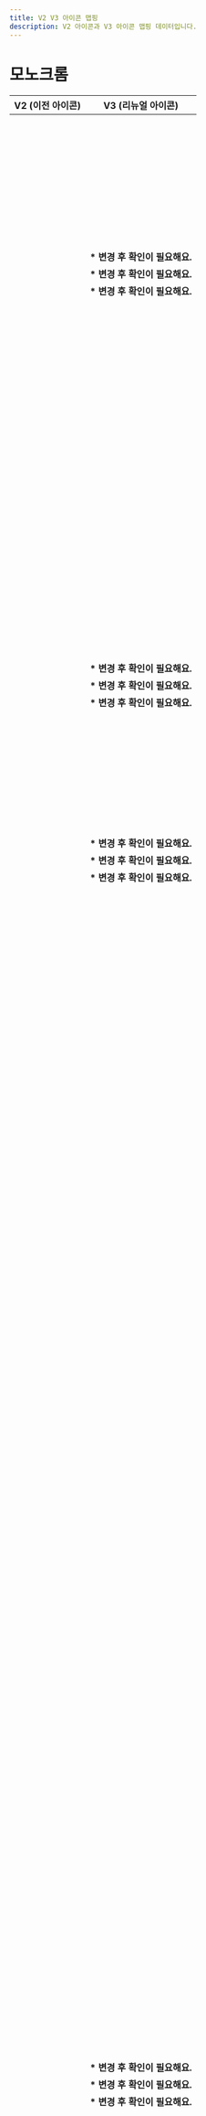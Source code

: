 ```yaml
---
title: V2 V3 아이콘 맵핑
description: V2 아이콘과 V3 아이콘 맵핑 데이터입니다.
---
```



# 모노크롬

| V2 (이전 아이콘)                                | V3 (리뉴얼 아이콘)                                                                                                   |
| ----------------------------------------------- | -------------------------------------------------------------------------------------------------------------------- |
| <V2 name="IconAddThin" />                       | <V3 type="monochrome" name="IconPlusLine" />                                                                         |
| <V2 name="IconAddRegular" />                    | <V3 type="monochrome" name="IconPlusLine" />                                                                         |
| <V2 name="IconAddFill" />                       | <V3 type="monochrome" name="IconPlusFill" />                                                                         |
| <V2 name="IconAddCircleThin" />                 | <V3 type="monochrome" name="IconPlusCircleLine" />                                                                   |
| <V2 name="IconAddCircleRegular" />              | <V3 type="monochrome" name="IconPlusCircleLine" />                                                                   |
| <V2 name="IconAddCircleFill" />                 | <V3 type="monochrome" name="IconPlusCircleFill" />                                                                   |
| <V2 name="IconAebThin" />                       | <V3 type="monochrome" name="IconCarFrontUpsideWave2ReversedUpLine" />                                                |
| <V2 name="IconAebRegular" />                    | <V3 type="monochrome" name="IconCarFrontUpsideWave2ReversedUpLine" />                                                |
| <V2 name="IconAebFill" />                       | <V3 type="monochrome" name="IconCarFrontUpsideWave2ReversedUpFill" />                                                |
| <V2 name="IconAiThin" />                        | <V3 type="monochrome" name="IconSparkle2Line" />                                                                     |
| <V2 name="IconAiRegular" />                     | <V3 type="monochrome" name="IconSparkle2Line" />                                                                     |
| <V2 name="IconAiFill" />                        | <V3 type="monochrome" name="IconSparkle2Fill" />                                                                     |
| <V2 name="IconAndroidShareThin" />              | <V3 type="monochrome" name="IconAndroidshareLine" />                                                                 |
| <V2 name="IconAndroidShareRegular" />           | <V3 type="monochrome" name="IconAndroidshareLine" />                                                                 |
| <V2 name="IconAndroidShareFill" />              | <V3 type="monochrome" name="IconAndroidshareFill" />                                                                 |
| <V2 name="IconArrowThin" />                     | <V3 type="monochrome" name="IconArrowUpRightLine" />                                                                 |
| <V2 name="IconArrowRegular" />                  | <V3 type="monochrome" name="IconArrowUpRightLine" />                                                                 |
| <V2 name="IconArrowFill" />                     | <V3 type="monochrome" name="IconArrowUpRightFill" />                                                                 |
| <V2 name="IconArrowDownwardThin" />             | <V3 type="monochrome" name="IconArrowDownLine" />                                                                    |
| <V2 name="IconArrowDownwardRegular" />          | <V3 type="monochrome" name="IconArrowDownLine" />                                                                    |
| <V2 name="IconArrowDownwardFill" />             | <V3 type="monochrome" name="IconArrowDownFill" />                                                                    |
| <V2 name="IconArrowDropDownThin" />             | <V3 type="monochrome" name="IconTriangleDownSmallLine" />                                                            |
| <V2 name="IconArrowDropDownRegular" />          | <V3 type="monochrome" name="IconTriangleDownSmallLine" />                                                            |
| <V2 name="IconArrowDropDownFill" />             | <V3 type="monochrome" name="IconTriangleDownSmallFill" />                                                            |
| <V2 name="IconArrowDropUpThin" />               | <V3 type="monochrome" name="IconTriangleUpSmallLine" />                                                              |
| <V2 name="IconArrowDropUpRegular" />            | <V3 type="monochrome" name="IconTriangleUpSmallLine" />                                                              |
| <V2 name="IconArrowDropUpFill" />               | <V3 type="monochrome" name="IconTriangleUpSmallFill" />                                                              |
| <V2 name="IconArrowUpwardThin" />               | <V3 type="monochrome" name="IconArrowUpLine" />                                                                      |
| <V2 name="IconArrowUpwardRegular" />            | <V3 type="monochrome" name="IconArrowUpLine" />                                                                      |
| <V2 name="IconArrowUpwardFill" />               | <V3 type="monochrome" name="IconArrowUpFill" />                                                                      |
| <V2 name="IconArticleThin" />                   | <V3 type="monochrome" name="IconArticleLine" />                                                                      |
| <V2 name="IconArticleRegular" />                | <V3 type="monochrome" name="IconArticleLine" />                                                                      |
| <V2 name="IconArticleFill" />                   | <V3 type="monochrome" name="IconArticleFill" />                                                                      |
| <V2 name="IconBackwardThin" />                  | <V3 type="monochrome" name="IconArrowLeftLine" />                                                                    |
| <V2 name="IconBackwardRegular" />               | <V3 type="monochrome" name="IconArrowLeftLine" />                                                                    |
| <V2 name="IconBackwardFill" />                  | <V3 type="monochrome" name="IconArrowLeftFill" />                                                                    |
| <V2 name="IconBillThin" />                      | <V3 type="monochrome" name="IconReceiptLine" />                                                                      |
| <V2 name="IconBillRegular" />                   | <V3 type="monochrome" name="IconReceiptLine" />                                                                      |
| <V2 name="IconBillFill" />                      | <V3 type="monochrome" name="IconReceiptFill" />                                                                      |
| <V2 name="IconBoldThin" />                      | <V3 type="monochrome" name="IconTUppercaseSerifLine" /> **\* 변경 후 확인이 필요해요.**                              |
| <V2 name="IconBoldRegular" />                   | <V3 type="monochrome" name="IconTUppercaseSerifLine" /> **\* 변경 후 확인이 필요해요.**                              |
| <V2 name="IconBoldFill" />                      | <V3 type="monochrome" name="IconTUppercaseSerifFill" /> **\* 변경 후 확인이 필요해요.**                              |
| <V2 name="IconBookmarkThin" />                  | <V3 type="monochrome" name="IconBookmarkLine" />                                                                     |
| <V2 name="IconBookmarkRegular" />               | <V3 type="monochrome" name="IconBookmarkLine" />                                                                     |
| <V2 name="IconBookmarkFill" />                  | <V3 type="monochrome" name="IconBookmarkFill" />                                                                     |
| <V2 name="IconBookmarkListThin" />              | <V3 type="monochrome" name="IconHorizline3VerticalStarLine" />                                                       |
| <V2 name="IconBookmarkListRegular" />           | <V3 type="monochrome" name="IconHorizline3VerticalStarLine" />                                                       |
| <V2 name="IconBookmarkListFill" />              | <V3 type="monochrome" name="IconHorizline3VerticalStarFill" />                                                       |
| <V2 name="IconCalendarThin" />                  | <V3 type="monochrome" name="IconCalendarLine" />                                                                     |
| <V2 name="IconCalendarRegular" />               | <V3 type="monochrome" name="IconCalendarLine" />                                                                     |
| <V2 name="IconCalendarFill" />                  | <V3 type="monochrome" name="IconCalendarFill" />                                                                     |
| <V2 name="IconCallThin" />                      | <V3 type="monochrome" name="IconPhoneLine" />                                                                        |
| <V2 name="IconCallRegular" />                   | <V3 type="monochrome" name="IconPhoneLine" />                                                                        |
| <V2 name="IconCallFill" />                      | <V3 type="monochrome" name="IconPhoneFill" />                                                                        |
| <V2 name="IconCallDeclinedThin" />              | <V3 type="monochrome" name="IconPhoneXmarkLine" />                                                                   |
| <V2 name="IconCallDeclinedRegular" />           | <V3 type="monochrome" name="IconPhoneXmarkLine" />                                                                   |
| <V2 name="IconCallDeclinedFill" />              | <V3 type="monochrome" name="IconPhoneXmarkFill" />                                                                   |
| <V2 name="IconCameraThin" />                    | <V3 type="monochrome" name="IconCameraLine" />                                                                       |
| <V2 name="IconCameraRegular" />                 | <V3 type="monochrome" name="IconCameraLine" />                                                                       |
| <V2 name="IconCameraFill" />                    | <V3 type="monochrome" name="IconCameraFill" />                                                                       |
| <V2 name="IconCarThin" />                       | <V3 type="monochrome" name="IconCarFrontsideLine" />                                                                 |
| <V2 name="IconCarRegular" />                    | <V3 type="monochrome" name="IconCarFrontsideLine" />                                                                 |
| <V2 name="IconCarFill" />                       | <V3 type="monochrome" name="IconCarFrontsideFill" />                                                                 |
| <V2 name="IconCarAroundViewThin" />             | <V3 type="monochrome" name="IconArrowClockwiseOvalLine" />                                                           |
| <V2 name="IconCarAroundViewRegular" />          | <V3 type="monochrome" name="IconArrowClockwiseOvalLine" />                                                           |
| <V2 name="IconCarAroundViewFill" />             | <V3 type="monochrome" name="IconArrowClockwiseOvalFill" />                                                           |
| <V2 name="IconCarBlindSpotThin" />              | <V3 type="monochrome" name="IconCarRearUpsideWave2ReversedDownLeftLine" />                                           |
| <V2 name="IconCarBlindSpotRegular" />           | <V3 type="monochrome" name="IconCarRearUpsideWave2ReversedDownLeftLine" />                                           |
| <V2 name="IconCarBlindSpotFill" />              | <V3 type="monochrome" name="IconCarRearUpsideWave2ReversedDownLeftFill" />                                           |
| <V2 name="IconCarCruiseControlThin" />          | <V3 type="monochrome" name="IconSpeedometerLine" />                                                                  |
| <V2 name="IconCarCruiseControlRegular" />       | <V3 type="monochrome" name="IconSpeedometerLine" />                                                                  |
| <V2 name="IconCarCruiseControlFill" />          | <V3 type="monochrome" name="IconSpeedometerFill" />                                                                  |
| <V2 name="IconCarEpbThin" />                    | <V3 type="monochrome" name="IconEpbLine" />                                                                          |
| <V2 name="IconCarEpbRegular" />                 | <V3 type="monochrome" name="IconEpbLine" />                                                                          |
| <V2 name="IconCarEpbFill" />                    | <V3 type="monochrome" name="IconEpbFill" />                                                                          |
| <V2 name="IconCarHeatedSeatThin" />             | <V3 type="monochrome" name="IconSeatLeftHeatwave2Line" />                                                            |
| <V2 name="IconCarHeatedSeatRegular" />          | <V3 type="monochrome" name="IconSeatLeftHeatwave2Line" />                                                            |
| <V2 name="IconCarHeatedSeatFill" />             | <V3 type="monochrome" name="IconSeatLeftHeatwave2Fill" />                                                            |
| <V2 name="IconCarHeatedSteeringWheelThin" />    | <V3 type="monochrome" name="IconSteeringwheelHeatwave2Line" />                                                       |
| <V2 name="IconCarHeatedSteeringWheelRegular" /> | <V3 type="monochrome" name="IconSteeringwheelHeatwave2Line" />                                                       |
| <V2 name="IconCarHeatedSteeringWheelFill" />    | <V3 type="monochrome" name="IconSteeringwheelHeatwave2Fill" />                                                       |
| <V2 name="IconCarLdwsThin" />                   | <V3 type="monochrome" name="IconRoadlaneLine" />                                                                     |
| <V2 name="IconCarLdwsRegular" />                | <V3 type="monochrome" name="IconRoadlaneLine" />                                                                     |
| <V2 name="IconCarLdwsFill" />                   | <V3 type="monochrome" name="IconRoadlaneFill" />                                                                     |
| <V2 name="IconCarLeatherSeatThin" />            | <V3 type="monochrome" name="IconSeatLeftLine" />                                                                     |
| <V2 name="IconCarLeatherSeatRegular" />         | <V3 type="monochrome" name="IconSeatLeftLine" />                                                                     |
| <V2 name="IconCarLeatherSeatFill" />            | <V3 type="monochrome" name="IconSeatLeftFill" />                                                                     |
| <V2 name="IconCarNavigationThin" />             | <V3 type="monochrome" name="IconCompassLine" />                                                                      |
| <V2 name="IconCarNavigationRegular" />          | <V3 type="monochrome" name="IconCompassLine" />                                                                      |
| <V2 name="IconCarNavigationFill" />             | <V3 type="monochrome" name="IconCompassFill" />                                                                      |
| <V2 name="IconCarPowerTrunkThin" />             | <V3 type="monochrome" name="IconCarRearTrunkOpenLeftsideLine" />                                                     |
| <V2 name="IconCarPowerTrunkRegular" />          | <V3 type="monochrome" name="IconCarRearTrunkOpenLeftsideLine" />                                                     |
| <V2 name="IconCarPowerTrunkFill" />             | <V3 type="monochrome" name="IconCarRearTrunkOpenLeftsideFill" />                                                     |
| <V2 name="IconCarRearCameraThin" />             | <V3 type="monochrome" name="IconCarRearUpsideSectorDownLine" />                                                      |
| <V2 name="IconCarRearCameraRegular" />          | <V3 type="monochrome" name="IconCarRearUpsideSectorDownLine" />                                                      |
| <V2 name="IconCarRearCameraFill" />             | <V3 type="monochrome" name="IconCarRearUpsideSectorDownFill" />                                                      |
| <V2 name="IconCarRearSensorThin" />             | <V3 type="monochrome" name="IconCarRearUpsideWave2ReversedDownLine" />                                               |
| <V2 name="IconCarRearSensorRegular" />          | <V3 type="monochrome" name="IconCarRearUpsideWave2ReversedDownLine" />                                               |
| <V2 name="IconCarRearSensorFill" />             | <V3 type="monochrome" name="IconCarRearUpsideWave2ReversedDownFill" />                                               |
| <V2 name="IconCarSmartKeyThin" />               | <V3 type="monochrome" name="IconSmartkeyLine" />                                                                     |
| <V2 name="IconCarSmartKeyRegular" />            | <V3 type="monochrome" name="IconSmartkeyLine" />                                                                     |
| <V2 name="IconCarSmartKeyFill" />               | <V3 type="monochrome" name="IconSmartkeyFill" />                                                                     |
| <V2 name="IconCarVentilationSeatThin" />        | <V3 type="monochrome" name="IconSeatLeftFanLine" />                                                                  |
| <V2 name="IconCarVentilationSeatRegular" />     | <V3 type="monochrome" name="IconSeatLeftFanLine" />                                                                  |
| <V2 name="IconCarVentilationSeatFill" />        | <V3 type="monochrome" name="IconSeatLeftFanFill" />                                                                  |
| <V2 name="IconCartThin" />                      | <V3 type="monochrome" name="IconCartLine" />                                                                         |
| <V2 name="IconCartRegular" />                   | <V3 type="monochrome" name="IconCartLine" />                                                                         |
| <V2 name="IconCartFill" />                      | <V3 type="monochrome" name="IconCartFill" />                                                                         |
| <V2 name="IconCertificationThin" />             | <V3 type="monochrome" name="IconCrosshairLine" />                                                                    |
| <V2 name="IconCertificationRegular" />          | <V3 type="monochrome" name="IconCrosshairLine" />                                                                    |
| <V2 name="IconCertificationFill" />             | <V3 type="monochrome" name="IconCrosshairFill" />                                                                    |
| <V2 name="IconChallengeThin" />                 | <V3 type="monochrome" name="IconFlagHillLine" />                                                                     |
| <V2 name="IconChallengeRegular" />              | <V3 type="monochrome" name="IconFlagHillLine" />                                                                     |
| <V2 name="IconChallengeFill" />                 | <V3 type="monochrome" name="IconFlagHillFill" />                                                                     |
| <V2 name="IconChartThin" />                     | <V3 type="monochrome" name="IconBarchartSquareLine" />                                                               |
| <V2 name="IconChartRegular" />                  | <V3 type="monochrome" name="IconBarchartSquareLine" />                                                               |
| <V2 name="IconChartFill" />                     | <V3 type="monochrome" name="IconBarchartSquareFill" />                                                               |
| <V2 name="IconChatBubbleCheckThin" />           | <V3 type="monochrome" name="IconCheckmarkChatbubbleLeftLine" />                                                      |
| <V2 name="IconChatBubbleCheckRegular" />        | <V3 type="monochrome" name="IconCheckmarkChatbubbleLeftLine" />                                                      |
| <V2 name="IconChatBubbleCheckFill" />           | <V3 type="monochrome" name="IconCheckmarkChatbubbleLeftFill" />                                                      |
| <V2 name="IconChattingThin" />                  | <V3 type="monochrome" name="IconDot3HorizontalChatbubbleLeftLine" />                                                 |
| <V2 name="IconChattingRegular" />               | <V3 type="monochrome" name="IconDot3HorizontalChatbubbleLeftLine" />                                                 |
| <V2 name="IconChattingFill" />                  | <V3 type="monochrome" name="IconDot3HorizontalChatbubbleLeftFill" />                                                 |
| <V2 name="IconChattingSendThin" />              | <V3 type="monochrome" name="IconPaperplaneLine" />                                                                   |
| <V2 name="IconChattingSendRegular" />           | <V3 type="monochrome" name="IconPaperplaneLine" />                                                                   |
| <V2 name="IconChattingSendFill" />              | <V3 type="monochrome" name="IconPaperplaneFill" />                                                                   |
| <V2 name="IconCheckThin" />                     | <V3 type="monochrome" name="IconCheckmarkLine" />                                                                    |
| <V2 name="IconCheckRegular" />                  | <V3 type="monochrome" name="IconCheckmarkLine" />                                                                    |
| <V2 name="IconCheckFill" />                     | <V3 type="monochrome" name="IconCheckmarkFill" />                                                                    |
| <V2 name="IconCheckFlowerThin" />               | <V3 type="monochrome" name="IconCheckmarkFlowerLine" />                                                              |
| <V2 name="IconCheckFlowerRegular" />            | <V3 type="monochrome" name="IconCheckmarkFlowerLine" />                                                              |
| <V2 name="IconCheckFlowerFill" />               | <V3 type="monochrome" name="IconCheckmarkFlowerFill" />                                                              |
| <V2 name="IconChevronLeftThin" />               | <V3 type="monochrome" name="IconChevronLeftLine" />                                                                  |
| <V2 name="IconChevronLeftRegular" />            | <V3 type="monochrome" name="IconChevronLeftLine" />                                                                  |
| <V2 name="IconChevronLeftFill" />               | <V3 type="monochrome" name="IconChevronLeftFill" />                                                                  |
| <V2 name="IconChevronRightThin" />              | <V3 type="monochrome" name="IconChevronRightLine" />                                                                 |
| <V2 name="IconChevronRightRegular" />           | <V3 type="monochrome" name="IconChevronRightLine" />                                                                 |
| <V2 name="IconChevronRightFill" />              | <V3 type="monochrome" name="IconChevronRightFill" />                                                                 |
| <V2 name="IconClickThin" />                     | <V3 type="monochrome" name="IconHandPointUpLine" />                                                                  |
| <V2 name="IconClickRegular" />                  | <V3 type="monochrome" name="IconHandPointUpLine" />                                                                  |
| <V2 name="IconClickFill" />                     | <V3 type="monochrome" name="IconHandPointUpFill" />                                                                  |
| <V2 name="IconClockThin" />                     | <V3 type="monochrome" name="IconClockLine" />                                                                        |
| <V2 name="IconClockRegular" />                  | <V3 type="monochrome" name="IconClockLine" />                                                                        |
| <V2 name="IconClockFill" />                     | <V3 type="monochrome" name="IconClockFill" />                                                                        |
| <V2 name="IconCloseThin" />                     | <V3 type="monochrome" name="IconXmarkLine" />                                                                        |
| <V2 name="IconCloseRegular" />                  | <V3 type="monochrome" name="IconXmarkLine" />                                                                        |
| <V2 name="IconCloseFill" />                     | <V3 type="monochrome" name="IconXmarkFill" />                                                                        |
| <V2 name="IconCobuyingThin" />                  | <V3 type="monochrome" name="IconShoppingbag2StackedLine" /> **\* 변경 후 확인이 필요해요.**                          |
| <V2 name="IconCobuyingRegular" />               | <V3 type="monochrome" name="IconShoppingbag2StackedLine" /> **\* 변경 후 확인이 필요해요.**                          |
| <V2 name="IconCobuyingFill" />                  | <V3 type="monochrome" name="IconShoppingbag2StackedFill" /> **\* 변경 후 확인이 필요해요.**                          |
| <V2 name="IconCommunityThin" />                 | <V3 type="monochrome" name="IconPostLine" />                                                                         |
| <V2 name="IconCommunityRegular" />              | <V3 type="monochrome" name="IconPostLine" />                                                                         |
| <V2 name="IconCommunityFill" />                 | <V3 type="monochrome" name="IconPostFill" />                                                                         |
| <V2 name="IconCondoThin" />                     | <V3 type="monochrome" name="IconBuilding2Line" />                                                                    |
| <V2 name="IconCondoRegular" />                  | <V3 type="monochrome" name="IconBuilding2Line" />                                                                    |
| <V2 name="IconCondoFill" />                     | <V3 type="monochrome" name="IconBuilding2Fill" />                                                                    |
| <V2 name="IconConfirmationThin" />              | <V3 type="monochrome" name="IconCheckmarkShieldLine" />                                                              |
| <V2 name="IconConfirmationRegular" />           | <V3 type="monochrome" name="IconCheckmarkShieldLine" />                                                              |
| <V2 name="IconConfirmationFill" />              | <V3 type="monochrome" name="IconCheckmarkShieldFill" />                                                              |
| <V2 name="IconConfirmationPayThin" />           | <V3 type="monochrome" name="IconWonShieldLine" />                                                                    |
| <V2 name="IconConfirmationPayRegular" />        | <V3 type="monochrome" name="IconWonShieldLine" />                                                                    |
| <V2 name="IconConfirmationPayFill" />           | <V3 type="monochrome" name="IconWonShieldFill" />                                                                    |
| <V2 name="IconConfirmationProfileThin" />       | <V3 type="monochrome" name="IconPersonShieldLine" />                                                                 |
| <V2 name="IconConfirmationProfileRegular" />    | <V3 type="monochrome" name="IconPersonShieldLine" />                                                                 |
| <V2 name="IconConfirmationProfileFill" />       | <V3 type="monochrome" name="IconPersonShieldFill" />                                                                 |
| <V2 name="IconContentsThin" />                  | <V3 type="monochrome" name="IconGridHeartLine" />                                                                    |
| <V2 name="IconContentsRegular" />               | <V3 type="monochrome" name="IconGridHeartLine" />                                                                    |
| <V2 name="IconContentsFill" />                  | <V3 type="monochrome" name="IconGridHeartFill" />                                                                    |
| <V2 name="IconConvertThin" />                   | <V3 type="monochrome" name="IconArrowRightArrowLeftLine" />                                                          |
| <V2 name="IconConvertRegular" />                | <V3 type="monochrome" name="IconArrowRightArrowLeftLine" />                                                          |
| <V2 name="IconConvertFill" />                   | <V3 type="monochrome" name="IconArrowRightArrowLeftFill" />                                                          |
| <V2 name="IconCopyThin" />                      | <V3 type="monochrome" name="IconSquare2StackedLine" />                                                               |
| <V2 name="IconCopyRegular" />                   | <V3 type="monochrome" name="IconSquare2StackedLine" />                                                               |
| <V2 name="IconCopyFill" />                      | <V3 type="monochrome" name="IconSquare2StackedFill" />                                                               |
| <V2 name="IconCouponThin" />                    | <V3 type="monochrome" name="IconCouponLine" />                                                                       |
| <V2 name="IconCouponRegular" />                 | <V3 type="monochrome" name="IconCouponLine" />                                                                       |
| <V2 name="IconCouponFill" />                    | <V3 type="monochrome" name="IconCouponFill" />                                                                       |
| <V2 name="IconCouponDownloadDoneThin" />        | <V3 type="monochrome" name="IconCheckmarkHorizlineLine" />                                                           |
| <V2 name="IconCouponDownloadDoneRegular" />     | <V3 type="monochrome" name="IconCheckmarkHorizlineLine" />                                                           |
| <V2 name="IconCouponDownloadDoneFill" />        | <V3 type="monochrome" name="IconCheckmarkHorizlineFill" />                                                           |
| <V2 name="IconCouponUsedThin" />                | <V3 type="monochrome" name="IconCheckmarkCouponLine" />                                                              |
| <V2 name="IconCouponUsedRegular" />             | <V3 type="monochrome" name="IconCheckmarkCouponLine" />                                                              |
| <V2 name="IconCouponUsedFill" />                | <V3 type="monochrome" name="IconCheckmarkCouponFill" />                                                              |
| <V2 name="IconDeleteKeyboardThin" />            | <V3 type="monochrome" name="IconBackspacekeyLine" />                                                                 |
| <V2 name="IconDeleteKeyboardRegular" />         | <V3 type="monochrome" name="IconBackspacekeyLine" />                                                                 |
| <V2 name="IconDeleteKeyboardFill" />            | <V3 type="monochrome" name="IconBackspacekeyFill" />                                                                 |
| <V2 name="IconDeliveryThin" />                  | <V3 type="monochrome" name="IconTruckLine" /> **\* 변경 후 확인이 필요해요.**                                        |
| <V2 name="IconDeliveryRegular" />               | <V3 type="monochrome" name="IconTruckLine" /> **\* 변경 후 확인이 필요해요.**                                        |
| <V2 name="IconDeliveryFill" />                  | <V3 type="monochrome" name="IconTruckFill" /> **\* 변경 후 확인이 필요해요.**                                        |
| <V2 name="IconDirectionThin" />                 | <V3 type="monochrome" name="IconArrowRightAngledLine" />                                                             |
| <V2 name="IconDirectionRegular" />              | <V3 type="monochrome" name="IconArrowRightAngledLine" />                                                             |
| <V2 name="IconDirectionFill" />                 | <V3 type="monochrome" name="IconArrowRightAngledFill" />                                                             |
| <V2 name="IconDownloadThin" />                  | <V3 type="monochrome" name="IconArrowDownHorizlineLine" />                                                           |
| <V2 name="IconDownloadRegular" />               | <V3 type="monochrome" name="IconArrowDownHorizlineLine" />                                                           |
| <V2 name="IconDownloadFill" />                  | <V3 type="monochrome" name="IconArrowDownHorizlineFill" />                                                           |
| <V2 name="IconEditThin" />                      | <V3 type="monochrome" name="IconEraserHorizlineLine" />                                                              |
| <V2 name="IconEditRegular" />                   | <V3 type="monochrome" name="IconEraserHorizlineLine" />                                                              |
| <V2 name="IconEditFill" />                      | <V3 type="monochrome" name="IconEraserHorizlineFill" />                                                              |
| <V2 name="IconEmoticonThin" />                  | <V3 type="monochrome" name="IconFaceSmileCircleLine" />                                                              |
| <V2 name="IconEmoticonRegular" />               | <V3 type="monochrome" name="IconFaceSmileCircleLine" />                                                              |
| <V2 name="IconEmoticonFill" />                  | <V3 type="monochrome" name="IconFaceSmileCircleFill" />                                                              |
| <V2 name="IconEmoticonBadThin" />               | <V3 type="monochrome" name="IconFaceSadCircleLine" />                                                                |
| <V2 name="IconEmoticonBadRegular" />            | <V3 type="monochrome" name="IconFaceSadCircleLine" />                                                                |
| <V2 name="IconEmoticonBadFill" />               | <V3 type="monochrome" name="IconFaceSadCircleFill" />                                                                |
| <V2 name="IconExpandThin" />                    | <V3 type="monochrome" name="IconArrowUpRightArrowDownLeftLine" />                                                    |
| <V2 name="IconExpandRegular" />                 | <V3 type="monochrome" name="IconArrowUpRightArrowDownLeftLine" />                                                    |
| <V2 name="IconExpandFill" />                    | <V3 type="monochrome" name="IconArrowUpRightArrowDownLeftFill" />                                                    |
| <V2 name="IconExpandLessThin" />                | <V3 type="monochrome" name="IconChevronUpLine" />                                                                    |
| <V2 name="IconExpandLessRegular" />             | <V3 type="monochrome" name="IconChevronUpLine" />                                                                    |
| <V2 name="IconExpandLessFill" />                | <V3 type="monochrome" name="IconChevronUpFill" />                                                                    |
| <V2 name="IconExpandMoreThin" />                | <V3 type="monochrome" name="IconChevronDownLine" />                                                                  |
| <V2 name="IconExpandMoreRegular" />             | <V3 type="monochrome" name="IconChevronDownLine" />                                                                  |
| <V2 name="IconExpandMoreFill" />                | <V3 type="monochrome" name="IconChevronDownFill" />                                                                  |
| <V2 name="IconFileThin" />                      | <V3 type="monochrome" name="IconPaperclipLine" />                                                                    |
| <V2 name="IconFileRegular" />                   | <V3 type="monochrome" name="IconPaperclipLine" />                                                                    |
| <V2 name="IconFileFill" />                      | <V3 type="monochrome" name="IconPaperclipFill" />                                                                    |
| <V2 name="IconFilter02Thin" />                  | <V3 type="monochrome" name="IconSlider2HorizontalLine" />                                                            |
| <V2 name="IconFilter02Regular" />               | <V3 type="monochrome" name="IconSlider2HorizontalLine" />                                                            |
| <V2 name="IconFilter02Fill" />                  | <V3 type="monochrome" name="IconSlider2HorizontalFill" />                                                            |
| <V2 name="IconForwardThin" />                   | <V3 type="monochrome" name="IconArrowRightLine" />                                                                   |
| <V2 name="IconForwardRegular" />                | <V3 type="monochrome" name="IconArrowRightLine" />                                                                   |
| <V2 name="IconForwardFill" />                   | <V3 type="monochrome" name="IconArrowRightFill" />                                                                   |
| <V2 name="IconGenderThin" />                    | <V3 type="monochrome" name="IconMalesymbolFemalesymbolLine" />                                                       |
| <V2 name="IconGenderRegular" />                 | <V3 type="monochrome" name="IconMalesymbolFemalesymbolLine" />                                                       |
| <V2 name="IconGenderFill" />                    | <V3 type="monochrome" name="IconMalesymbolFemalesymbolFill" />                                                       |
| <V2 name="IconGlobalThin" />                    | <V3 type="monochrome" name="IconGlobeLine" />                                                                        |
| <V2 name="IconGlobalRegular" />                 | <V3 type="monochrome" name="IconGlobeLine" />                                                                        |
| <V2 name="IconGlobalFill" />                    | <V3 type="monochrome" name="IconGlobeFill" />                                                                        |
| <V2 name="IconGpsThin" />                       | <V3 type="monochrome" name="IconCrosshairLine" />                                                                    |
| <V2 name="IconGpsRegular" />                    | <V3 type="monochrome" name="IconCrosshairLine" />                                                                    |
| <V2 name="IconGpsFill" />                       | <V3 type="monochrome" name="IconCrosshairFill" />                                                                    |
| <V2 name="IconGpsEnableThin" />                 | <V3 type="monochrome" name="IconCrosshairQuestionmarkLine" />                                                        |
| <V2 name="IconGpsEnableRegular" />              | <V3 type="monochrome" name="IconCrosshairQuestionmarkLine" />                                                        |
| <V2 name="IconGpsEnableFill" />                 | <V3 type="monochrome" name="IconCrosshairQuestionmarkFill" />                                                        |
| <V2 name="IconGpsEnable2Thin" />                | <V3 type="monochrome" name="IconCrosshairQuestionmarkLine" />                                                        |
| <V2 name="IconGpsEnable2Regular" />             | <V3 type="monochrome" name="IconCrosshairQuestionmarkLine" />                                                        |
| <V2 name="IconGpsEnable2Fill" />                | <V3 type="monochrome" name="IconCrosshairQuestionmarkFill" />                                                        |
| <V2 name="IconGroupchatKingThin" />             | <V3 type="monochrome" name="IconCrownLine" />                                                                        |
| <V2 name="IconGroupchatKingRegular" />          | <V3 type="monochrome" name="IconCrownLine" />                                                                        |
| <V2 name="IconGroupchatKingFill" />             | <V3 type="monochrome" name="IconCrownFill" />                                                                        |
| <V2 name="IconHandleThin" />                    | <V3 type="monochrome" name="IconHorizline3VerticalTightLine" />                                                      |
| <V2 name="IconHandleRegular" />                 | <V3 type="monochrome" name="IconHorizline3VerticalTightLine" />                                                      |
| <V2 name="IconHandleFill" />                    | <V3 type="monochrome" name="IconHorizline3VerticalTightFill" />                                                      |
| <V2 name="IconHashtagThin" />                   | <V3 type="monochrome" name="IconHashLine" />                                                                         |
| <V2 name="IconHashtagRegular" />                | <V3 type="monochrome" name="IconHashLine" />                                                                         |
| <V2 name="IconHashtagFill" />                   | <V3 type="monochrome" name="IconHashFill" />                                                                         |
| <V2 name="IconHeadphoneThin" />                 | <V3 type="monochrome" name="IconHeadsetLine" />                                                                      |
| <V2 name="IconHeadphoneRegular" />              | <V3 type="monochrome" name="IconHeadsetLine" />                                                                      |
| <V2 name="IconHeadphoneFill" />                 | <V3 type="monochrome" name="IconHeadsetFill" />                                                                      |
| <V2 name="IconHeartThin" />                     | <V3 type="monochrome" name="IconHeartLine" />                                                                        |
| <V2 name="IconHeartRegular" />                  | <V3 type="monochrome" name="IconHeartLine" />                                                                        |
| <V2 name="IconHeartFill" />                     | <V3 type="monochrome" name="IconHeartFill" />                                                                        |
| <V2 name="IconHelpThin" />                      | <V3 type="monochrome" name="IconQuestionmarkCircleLine" />                                                           |
| <V2 name="IconHelpRegular" />                   | <V3 type="monochrome" name="IconQuestionmarkCircleLine" />                                                           |
| <V2 name="IconHelpFill" />                      | <V3 type="monochrome" name="IconQuestionmarkCircleFill" />                                                           |
| <V2 name="IconHelpcenterThin" />                | <V3 type="monochrome" name="IconHeadsetLine" />                                                                      |
| <V2 name="IconHelpcenterRegular" />             | <V3 type="monochrome" name="IconHeadsetLine" />                                                                      |
| <V2 name="IconHelpcenterFill" />                | <V3 type="monochrome" name="IconHeadsetFill" />                                                                      |
| <V2 name="IconHelperThin" />                    | <V3 type="monochrome" name="IconHeadsetLine" />                                                                      |
| <V2 name="IconHelperRegular" />                 | <V3 type="monochrome" name="IconHeadsetLine" />                                                                      |
| <V2 name="IconHelperFill" />                    | <V3 type="monochrome" name="IconHeadsetFill" />                                                                      |
| <V2 name="IconHomeThin" />                      | <V3 type="monochrome" name="IconHouseLine" />                                                                        |
| <V2 name="IconHomeRegular" />                   | <V3 type="monochrome" name="IconHouseLine" />                                                                        |
| <V2 name="IconHomeFill" />                      | <V3 type="monochrome" name="IconHouseFill" />                                                                        |
| <V2 name="IconHouseThin" />                     | <V3 type="monochrome" name="IconWindow4HouseLine" />                                                                 |
| <V2 name="IconHouseRegular" />                  | <V3 type="monochrome" name="IconWindow4HouseLine" />                                                                 |
| <V2 name="IconHouseFill" />                     | <V3 type="monochrome" name="IconWindow4HouseFill" />                                                                 |
| <V2 name="IconHousekeepingBookThin" />          | <V3 type="monochrome" name="IconBookLine" />                                                                         |
| <V2 name="IconHousekeepingBookRegular" />       | <V3 type="monochrome" name="IconBookLine" />                                                                         |
| <V2 name="IconHousekeepingBookFill" />          | <V3 type="monochrome" name="IconBookFill" />                                                                         |
| <V2 name="IconImportThin" />                    | <V3 type="monochrome" name="IconDocumentArrowLeftLine" />                                                            |
| <V2 name="IconImportRegular" />                 | <V3 type="monochrome" name="IconDocumentArrowLeftLine" />                                                            |
| <V2 name="IconImportFill" />                    | <V3 type="monochrome" name="IconDocumentArrowLeftFill" />                                                            |
| <V2 name="IconInfoThin" />                      | <V3 type="monochrome" name="IconILowercaseSerifCircleLine" />                                                        |
| <V2 name="IconInfoRegular" />                   | <V3 type="monochrome" name="IconILowercaseSerifCircleLine" />                                                        |
| <V2 name="IconInfoFill" />                      | <V3 type="monochrome" name="IconILowercaseSerifCircleFill" />                                                        |
| <V2 name="IconInterestThin" />                  | <V3 type="monochrome" name="IconHorizline3VerticalStarLine" />                                                       |
| <V2 name="IconInterestRegular" />               | <V3 type="monochrome" name="IconHorizline3VerticalStarLine" />                                                       |
| <V2 name="IconInterestFill" />                  | <V3 type="monochrome" name="IconHorizline3VerticalStarFill" />                                                       |
| <V2 name="IconInterestListThin" />              | <V3 type="monochrome" name="IconStarLine" />                                                                         |
| <V2 name="IconInterestListRegular" />           | <V3 type="monochrome" name="IconStarLine" />                                                                         |
| <V2 name="IconInterestListFill" />              | <V3 type="monochrome" name="IconStarFill" />                                                                         |
| <V2 name="IconInviteThin" />                    | <V3 type="monochrome" name="IconEnvelopeLine" />                                                                     |
| <V2 name="IconInviteRegular" />                 | <V3 type="monochrome" name="IconEnvelopeLine" />                                                                     |
| <V2 name="IconInviteFill" />                    | <V3 type="monochrome" name="IconEnvelopeFill" />                                                                     |
| <V2 name="IconInviteFriendThin" />              | <V3 type="monochrome" name="IconPersonPlusLine" />                                                                   |
| <V2 name="IconInviteFriendRegular" />           | <V3 type="monochrome" name="IconPersonPlusLine" />                                                                   |
| <V2 name="IconInviteFriendFill" />              | <V3 type="monochrome" name="IconPersonPlusFill" />                                                                   |
| <V2 name="IconIosShareThin" />                  | <V3 type="monochrome" name="IconArrowUpBracketDownLine" />                                                           |
| <V2 name="IconIosShareRegular" />               | <V3 type="monochrome" name="IconArrowUpBracketDownLine" />                                                           |
| <V2 name="IconIosShareFill" />                  | <V3 type="monochrome" name="IconArrowUpBracketDownFill" />                                                           |
| <V2 name="IconJobsThin" />                      | <V3 type="monochrome" name="IconPersonMagnifyingglassLine" />                                                        |
| <V2 name="IconJobsRegular" />                   | <V3 type="monochrome" name="IconPersonMagnifyingglassLine" />                                                        |
| <V2 name="IconJobsFill" />                      | <V3 type="monochrome" name="IconPersonMagnifyingglassFill" />                                                        |
| <V2 name="IconKeyboardHidingThin" />            | <V3 type="monochrome" name="IconKeyboardChevronDownLine" />                                                          |
| <V2 name="IconKeyboardHidingRegular" />         | <V3 type="monochrome" name="IconKeyboardChevronDownLine" />                                                          |
| <V2 name="IconKeyboardHidingFill" />            | <V3 type="monochrome" name="IconKeyboardChevronDownFill" />                                                          |
| <V2 name="IconKeywordThin" />                   | <V3 type="monochrome" name="IconTagLine" />                                                                          |
| <V2 name="IconKeywordRegular" />                | <V3 type="monochrome" name="IconTagLine" />                                                                          |
| <V2 name="IconKeywordFill" />                   | <V3 type="monochrome" name="IconTagFill" />                                                                          |
| <V2 name="IconLaptopThin" />                    | <V3 type="monochrome" name="IconLaptopLine" />                                                                       |
| <V2 name="IconLaptopRegular" />                 | <V3 type="monochrome" name="IconLaptopLine" />                                                                       |
| <V2 name="IconLaptopFill" />                    | <V3 type="monochrome" name="IconLaptopFill" />                                                                       |
| <V2 name="IconLeafThin" />                      | <V3 type="monochrome" name="IconLeafLine" />                                                                         |
| <V2 name="IconLeafRegular" />                   | <V3 type="monochrome" name="IconLeafLine" />                                                                         |
| <V2 name="IconLeafFill" />                      | <V3 type="monochrome" name="IconLeafFill" />                                                                         |
| <V2 name="IconListThin" />                      | <V3 type="monochrome" name="IconDothorizline3VerticalLine" />                                                        |
| <V2 name="IconListRegular" />                   | <V3 type="monochrome" name="IconDothorizline3VerticalLine" />                                                        |
| <V2 name="IconListFill" />                      | <V3 type="monochrome" name="IconDothorizline3VerticalFill" />                                                        |
| <V2 name="IconListCardThin" />                  | <V3 type="monochrome" name="IconHorizrectangleHorizline2VerticalLine" />                                             |
| <V2 name="IconListCardRegular" />               | <V3 type="monochrome" name="IconHorizrectangleHorizline2VerticalLine" />                                             |
| <V2 name="IconListCardFill" />                  | <V3 type="monochrome" name="IconHorizrectangleHorizline2VerticalFill" />                                             |
| <V2 name="IconListCheckThin" />                 | <V3 type="monochrome" name="IconDocumentCheckmarkLine" />                                                            |
| <V2 name="IconListCheckRegular" />              | <V3 type="monochrome" name="IconDocumentCheckmarkLine" />                                                            |
| <V2 name="IconListCheckFill" />                 | <V3 type="monochrome" name="IconDocumentCheckmarkFill" />                                                            |
| <V2 name="IconListSelectThin" />                | <V3 type="monochrome" name="IconHorizline3VerticalCheckmarkLine" />                                                  |
| <V2 name="IconListSelectRegular" />             | <V3 type="monochrome" name="IconHorizline3VerticalCheckmarkLine" />                                                  |
| <V2 name="IconListSelectFill" />                | <V3 type="monochrome" name="IconHorizline3VerticalCheckmarkFill" />                                                  |
| <V2 name="IconListThumbnailThin" />             | <V3 type="monochrome" name="IconSquareline2VerticalLine" />                                                          |
| <V2 name="IconListThumbnailRegular" />          | <V3 type="monochrome" name="IconSquareline2VerticalLine" />                                                          |
| <V2 name="IconListThumbnailFill" />             | <V3 type="monochrome" name="IconSquareline2VerticalFill" />                                                          |
| <V2 name="IconLocationThin" />                  | <V3 type="monochrome" name="IconLocationpinLine" />                                                                  |
| <V2 name="IconLocationRegular" />               | <V3 type="monochrome" name="IconLocationpinLine" />                                                                  |
| <V2 name="IconLocationFill" />                  | <V3 type="monochrome" name="IconLocationpinFill" />                                                                  |
| <V2 name="IconLockThin" />                      | <V3 type="monochrome" name="IconLockLine" />                                                                         |
| <V2 name="IconLockRegular" />                   | <V3 type="monochrome" name="IconLockLine" />                                                                         |
| <V2 name="IconLockFill" />                      | <V3 type="monochrome" name="IconLockFill" />                                                                         |
| <V2 name="IconLoudspeakerThin" />               | <V3 type="monochrome" name="IconMegaphoneLine" />                                                                    |
| <V2 name="IconLoudspeakerRegular" />            | <V3 type="monochrome" name="IconMegaphoneLine" />                                                                    |
| <V2 name="IconLoudspeakerFill" />               | <V3 type="monochrome" name="IconMegaphoneFill" />                                                                    |
| <V2 name="IconMapThin" />                       | <V3 type="monochrome" name="IconMapLocationpinLine" />                                                               |
| <V2 name="IconMapRegular" />                    | <V3 type="monochrome" name="IconMapLocationpinLine" />                                                               |
| <V2 name="IconMapFill" />                       | <V3 type="monochrome" name="IconMapLocationpinFill" />                                                               |
| <V2 name="IconMarketThin" />                    | <V3 type="monochrome" name="IconStoreLine" />                                                                        |
| <V2 name="IconMarketRegular" />                 | <V3 type="monochrome" name="IconStoreLine" />                                                                        |
| <V2 name="IconMarketFill" />                    | <V3 type="monochrome" name="IconStoreFill" />                                                                        |
| <V2 name="IconMarketCheckThin" />               | <V3 type="monochrome" name="IconStoreCheckmarkLine" />                                                               |
| <V2 name="IconMarketCheckRegular" />            | <V3 type="monochrome" name="IconStoreCheckmarkLine" />                                                               |
| <V2 name="IconMarketCheckFill" />               | <V3 type="monochrome" name="IconStoreCheckmarkFill" />                                                               |
| <V2 name="IconMarketWriteThin" />               | <V3 type="monochrome" name="IconStorePenLine" />                                                                     |
| <V2 name="IconMarketWriteRegular" />            | <V3 type="monochrome" name="IconStorePenLine" />                                                                     |
| <V2 name="IconMarketWriteFill" />               | <V3 type="monochrome" name="IconStorePenFill" />                                                                     |
| <V2 name="IconMentionThin" />                   | <V3 type="monochrome" name="IconAtLine" />                                                                           |
| <V2 name="IconMentionRegular" />                | <V3 type="monochrome" name="IconAtLine" />                                                                           |
| <V2 name="IconMentionFill" />                   | <V3 type="monochrome" name="IconAtFill" />                                                                           |
| <V2 name="IconMenuThin" />                      | <V3 type="monochrome" name="IconHorizline3VerticalLine" />                                                           |
| <V2 name="IconMenuRegular" />                   | <V3 type="monochrome" name="IconHorizline3VerticalLine" />                                                           |
| <V2 name="IconMenuFill" />                      | <V3 type="monochrome" name="IconHorizline3VerticalFill" />                                                           |
| <V2 name="IconMicThin" />                       | <V3 type="monochrome" name="IconMicrophoneLine" />                                                                   |
| <V2 name="IconMicRegular" />                    | <V3 type="monochrome" name="IconMicrophoneLine" />                                                                   |
| <V2 name="IconMicFill" />                       | <V3 type="monochrome" name="IconMicrophoneFill" />                                                                   |
| <V2 name="IconMicOffThin" />                    | <V3 type="monochrome" name="IconMicrophoneSlashLine" />                                                              |
| <V2 name="IconMicOffRegular" />                 | <V3 type="monochrome" name="IconMicrophoneSlashLine" />                                                              |
| <V2 name="IconMicOffFill" />                    | <V3 type="monochrome" name="IconMicrophoneSlashFill" />                                                              |
| <V2 name="IconMissionThin" />                   | <V3 type="monochrome" name="IconBookOpenLine" />                                                                     |
| <V2 name="IconMissionRegular" />                | <V3 type="monochrome" name="IconBookOpenLine" />                                                                     |
| <V2 name="IconMissionFill" />                   | <V3 type="monochrome" name="IconBookOpenFill" />                                                                     |
| <V2 name="IconMobileThin" />                    | <V3 type="monochrome" name="IconMobileLine" />                                                                       |
| <V2 name="IconMobileRegular" />                 | <V3 type="monochrome" name="IconMobileLine" />                                                                       |
| <V2 name="IconMobileFill" />                    | <V3 type="monochrome" name="IconMobileFill" />                                                                       |
| <V2 name="IconMoneySendThin" />                 | <V3 type="monochrome" name="IconWonCircleArrowRightLine" />                                                          |
| <V2 name="IconMoneySendRegular" />              | <V3 type="monochrome" name="IconWonCircleArrowRightLine" />                                                          |
| <V2 name="IconMoneySendFill" />                 | <V3 type="monochrome" name="IconWonCircleArrowRightFill" />                                                          |
| <V2 name="IconMoneySendYenThin" />              | <V3 type="monochrome" name="IconYenCircleArrowRightLine" />                                                          |
| <V2 name="IconMoneySendYenRegular" />           | <V3 type="monochrome" name="IconYenCircleArrowRightLine" />                                                          |
| <V2 name="IconMoneySendYenFill" />              | <V3 type="monochrome" name="IconYenCircleArrowRightFill" />                                                          |
| <V2 name="IconMoneyWonThin" />                  | <V3 type="monochrome" name="IconWonCircleLine" />                                                                    |
| <V2 name="IconMoneyWonRegular" />               | <V3 type="monochrome" name="IconWonCircleLine" />                                                                    |
| <V2 name="IconMoneyWonFill" />                  | <V3 type="monochrome" name="IconWonCircleFill" />                                                                    |
| <V2 name="IconMoneyYenThin" />                  | <V3 type="monochrome" name="IconYenCircleLine" />                                                                    |
| <V2 name="IconMoneyYenRegular" />               | <V3 type="monochrome" name="IconYenCircleLine" />                                                                    |
| <V2 name="IconMoneyYenFill" />                  | <V3 type="monochrome" name="IconYenCircleFill" />                                                                    |
| <V2 name="IconMoonThin" />                      | <V3 type="monochrome" name="IconMoonLine" />                                                                         |
| <V2 name="IconMoonRegular" />                   | <V3 type="monochrome" name="IconMoonLine" />                                                                         |
| <V2 name="IconMoonFill" />                      | <V3 type="monochrome" name="IconMoonFill" />                                                                         |
| <V2 name="IconMoreHorizThin" />                 | <V3 type="monochrome" name="IconDot3HorizontalLine" />                                                               |
| <V2 name="IconMoreHorizRegular" />              | <V3 type="monochrome" name="IconDot3HorizontalLine" />                                                               |
| <V2 name="IconMoreHorizFill" />                 | <V3 type="monochrome" name="IconDot3HorizontalFill" />                                                               |
| <V2 name="IconMoreVertThin" />                  | <V3 type="monochrome" name="IconDot3VerticalLine" />                                                                 |
| <V2 name="IconMoreVertRegular" />               | <V3 type="monochrome" name="IconDot3VerticalLine" />                                                                 |
| <V2 name="IconMoreVertFill" />                  | <V3 type="monochrome" name="IconDot3VerticalFill" />                                                                 |
| <V2 name="IconMyThin" />                        | <V3 type="monochrome" name="IconPersonLine" />                                                                       |
| <V2 name="IconMyRegular" />                     | <V3 type="monochrome" name="IconPersonLine" />                                                                       |
| <V2 name="IconMyFill" />                        | <V3 type="monochrome" name="IconPersonFill" />                                                                       |
| <V2 name="IconMyProfileThin" />                 | <V3 type="monochrome" name="IconPersonCircleLine" />                                                                 |
| <V2 name="IconMyProfileRegular" />              | <V3 type="monochrome" name="IconPersonCircleLine" />                                                                 |
| <V2 name="IconMyProfileFill" />                 | <V3 type="monochrome" name="IconPersonCircleFill" />                                                                 |
| <V2 name="IconNearMeThin" />                    | <V3 type="monochrome" name="IconLocationpinLine" />                                                                  |
| <V2 name="IconNearMeRegular" />                 | <V3 type="monochrome" name="IconLocationpinLine" />                                                                  |
| <V2 name="IconNearMeFill" />                    | <V3 type="monochrome" name="IconLocationpinFill" />                                                                  |
| <V2 name="IconNewtopicThin" />                  | <V3 type="monochrome" name="IconNUppercaseCircleLine" />                                                             |
| <V2 name="IconNewtopicRegular" />               | <V3 type="monochrome" name="IconNUppercaseCircleLine" />                                                             |
| <V2 name="IconNewtopicFill" />                  | <V3 type="monochrome" name="IconNUppercaseCircleFill" />                                                             |
| <V2 name="IconNoteThin" />                      | <V3 type="monochrome" name="IconDocumentLine" />                                                                     |
| <V2 name="IconNoteRegular" />                   | <V3 type="monochrome" name="IconDocumentLine" />                                                                     |
| <V2 name="IconNoteFill" />                      | <V3 type="monochrome" name="IconDocumentFill" />                                                                     |
| <V2 name="IconNotificationThin" />              | <V3 type="monochrome" name="IconBellLine" />                                                                         |
| <V2 name="IconNotificationRegular" />           | <V3 type="monochrome" name="IconBellLine" />                                                                         |
| <V2 name="IconNotificationFill" />              | <V3 type="monochrome" name="IconBellFill" />                                                                         |
| <V2 name="IconNotificationFallThin" />          | <V3 type="monochrome" name="IconArrowDownLine" />                                                                    |
| <V2 name="IconNotificationFallRegular" />       | <V3 type="monochrome" name="IconArrowDownLine" />                                                                    |
| <V2 name="IconNotificationFallFill" />          | <V3 type="monochrome" name="IconArrowDownFill" />                                                                    |
| <V2 name="IconNotificationOffThin" />           | <V3 type="monochrome" name="IconBellSlashLine" />                                                                    |
| <V2 name="IconNotificationOffRegular" />        | <V3 type="monochrome" name="IconBellSlashLine" />                                                                    |
| <V2 name="IconNotificationOffFill" />           | <V3 type="monochrome" name="IconBellSlashFill" />                                                                    |
| <V2 name="IconOrderThin" />                     | <V3 type="monochrome" name="IconCheckmarkClipboardLine" />                                                           |
| <V2 name="IconOrderRegular" />                  | <V3 type="monochrome" name="IconCheckmarkClipboardLine" />                                                           |
| <V2 name="IconOrderFill" />                     | <V3 type="monochrome" name="IconCheckmarkClipboardFill" />                                                           |
| <V2 name="IconPauseThin" />                     | <V3 type="monochrome" name="IconVertrectangle2HorizontalLine" />                                                     |
| <V2 name="IconPauseRegular" />                  | <V3 type="monochrome" name="IconVertrectangle2HorizontalLine" />                                                     |
| <V2 name="IconPauseFill" />                     | <V3 type="monochrome" name="IconVertrectangle2HorizontalFill" />                                                     |
| <V2 name="IconPaymentThin" />                   | <V3 type="monochrome" name="IconCardLine" />                                                                         |
| <V2 name="IconPaymentRegular" />                | <V3 type="monochrome" name="IconCardLine" />                                                                         |
| <V2 name="IconPaymentFill" />                   | <V3 type="monochrome" name="IconCardFill" />                                                                         |
| <V2 name="IconPercentThin" />                   | <V3 type="monochrome" name="IconPercentLine" />                                                                      |
| <V2 name="IconPercentRegular" />                | <V3 type="monochrome" name="IconPercentLine" />                                                                      |
| <V2 name="IconPercentFill" />                   | <V3 type="monochrome" name="IconPercentFill" />                                                                      |
| <V2 name="IconPhotoThin" />                     | <V3 type="monochrome" name="IconPictureLine" />                                                                      |
| <V2 name="IconPhotoRegular" />                  | <V3 type="monochrome" name="IconPictureLine" />                                                                      |
| <V2 name="IconPhotoFill" />                     | <V3 type="monochrome" name="IconPictureFill" />                                                                      |
| <V2 name="IconPhotoEditThin" />                 | <V3 type="monochrome" name="IconWandLine" />                                                                         |
| <V2 name="IconPhotoEditRegular" />              | <V3 type="monochrome" name="IconWandLine" />                                                                         |
| <V2 name="IconPhotoEditFill" />                 | <V3 type="monochrome" name="IconWandFill" />                                                                         |
| <V2 name="IconPhotoEditCropThin" />             | <V3 type="monochrome" name="IconCropmarkLine" />                                                                     |
| <V2 name="IconPhotoEditCropRegular" />          | <V3 type="monochrome" name="IconCropmarkLine" />                                                                     |
| <V2 name="IconPhotoEditCropFill" />             | <V3 type="monochrome" name="IconCropmarkFill" />                                                                     |
| <V2 name="IconPhotoEditDrawThin" />             | <V3 type="monochrome" name="IconScribbleLine" />                                                                     |
| <V2 name="IconPhotoEditDrawRegular" />          | <V3 type="monochrome" name="IconScribbleLine" />                                                                     |
| <V2 name="IconPhotoEditDrawFill" />             | <V3 type="monochrome" name="IconScribbleFill" />                                                                     |
| <V2 name="IconPhotoEditRotateThin" />           | <V3 type="monochrome" name="IconArrow2ClockwiseCircularLine" />                                                      |
| <V2 name="IconPhotoEditRotateRegular" />        | <V3 type="monochrome" name="IconArrow2ClockwiseCircularLine" />                                                      |
| <V2 name="IconPhotoEditRotateFill" />           | <V3 type="monochrome" name="IconArrow2ClockwiseCircularFill" />                                                      |
| <V2 name="IconPhotoSeveralThin" />              | <V3 type="monochrome" name="IconPicture2StackedLine" />                                                              |
| <V2 name="IconPhotoSeveralRegular" />           | <V3 type="monochrome" name="IconPicture2StackedLine" />                                                              |
| <V2 name="IconPhotoSeveralFill" />              | <V3 type="monochrome" name="IconPicture2StackedFill" />                                                              |
| <V2 name="IconPlayThin" />                      | <V3 type="monochrome" name="IconTriangleRightLine" />                                                                |
| <V2 name="IconPlayRegular" />                   | <V3 type="monochrome" name="IconTriangleRightLine" />                                                                |
| <V2 name="IconPlayFill" />                      | <V3 type="monochrome" name="IconTriangleRightFill" />                                                                |
| <V2 name="IconPollThin" />                      | <V3 type="monochrome" name="IconBarchartSquareLine" />                                                               |
| <V2 name="IconPollRegular" />                   | <V3 type="monochrome" name="IconBarchartSquareLine" />                                                               |
| <V2 name="IconPollFill" />                      | <V3 type="monochrome" name="IconBarchartSquareFill" />                                                               |
| <V2 name="IconPriceWonThin" />                  | <V3 type="monochrome" name="IconWonLine" />                                                                          |
| <V2 name="IconPriceWonRegular" />               | <V3 type="monochrome" name="IconWonLine" />                                                                          |
| <V2 name="IconPriceWonFill" />                  | <V3 type="monochrome" name="IconWonFill" />                                                                          |
| <V2 name="IconPriceYenDefault" />               | <V3 type="monochrome" name="IconYenLine" />                                                                          |
| <V2 name="IconPriceYenVariant4" />              | <V3 type="monochrome" name="IconYenLine" />                                                                          |
| <V2 name="IconPriceYenVariant3" />              | <V3 type="monochrome" name="IconYenFill" />                                                                          |
| <V2 name="IconProductThin" />                   | <V3 type="monochrome" name="IconShoppingbagLine" />                                                                  |
| <V2 name="IconProductRegular" />                | <V3 type="monochrome" name="IconShoppingbagLine" />                                                                  |
| <V2 name="IconProductFill" />                   | <V3 type="monochrome" name="IconShoppingbagFill" />                                                                  |
| <V2 name="IconProfileThin" />                   | <V3 type="monochrome" name="IconPersonLine" />                                                                       |
| <V2 name="IconProfileRegular" />                | <V3 type="monochrome" name="IconPersonLine" />                                                                       |
| <V2 name="IconProfileFill" />                   | <V3 type="monochrome" name="IconPersonFill" />                                                                       |
| <V2 name="IconProfileBadgeThin" />              | <V3 type="monochrome" name="IconCheckmarkBadgeLine" />                                                               |
| <V2 name="IconProfileBadgeRegular" />           | <V3 type="monochrome" name="IconCheckmarkBadgeLine" />                                                               |
| <V2 name="IconProfileBadgeFill" />              | <V3 type="monochrome" name="IconCheckmarkBadgeFill" />                                                               |
| <V2 name="IconProhibitionThin" />               | <V3 type="monochrome" name="IconSlashCircleLine" />                                                                  |
| <V2 name="IconProhibitionRegular" />            | <V3 type="monochrome" name="IconSlashCircleLine" />                                                                  |
| <V2 name="IconProhibitionFill" />               | <V3 type="monochrome" name="IconSlashCircleFill" />                                                                  |
| <V2 name="IconPushpinThin" />                   | <V3 type="monochrome" name="IconPushpinLine" />                                                                      |
| <V2 name="IconPushpinRegular" />                | <V3 type="monochrome" name="IconPushpinLine" />                                                                      |
| <V2 name="IconPushpinFill" />                   | <V3 type="monochrome" name="IconPushpinFill" />                                                                      |
| <V2 name="IconQuestionCheckThin" />             | <V3 type="monochrome" name="IconQuestionmarkSquareLine" />                                                           |
| <V2 name="IconQuestionCheckRegular" />          | <V3 type="monochrome" name="IconQuestionmarkSquareLine" />                                                           |
| <V2 name="IconQuestionCheckFill" />             | <V3 type="monochrome" name="IconQuestionmarkSquareFill" />                                                           |
| <V2 name="IconRedoThin" />                      | <V3 type="monochrome" name="IconArrowUturnRightLine" />                                                              |
| <V2 name="IconRedoRegular" />                   | <V3 type="monochrome" name="IconArrowUturnRightLine" />                                                              |
| <V2 name="IconRedoFill" />                      | <V3 type="monochrome" name="IconArrowUturnRightFill" />                                                              |
| <V2 name="IconRefundThin" />                    | <V3 type="monochrome" name="IconWonArrowClockwiseCircularLine" />                                                    |
| <V2 name="IconRefundRegular" />                 | <V3 type="monochrome" name="IconWonArrowClockwiseCircularLine" />                                                    |
| <V2 name="IconRefundFill" />                    | <V3 type="monochrome" name="IconWonArrowClockwiseCircularFill" />                                                    |
| <V2 name="IconRemoveCircleThin" />              | <V3 type="monochrome" name="IconXmarkCircleLine" />                                                                  |
| <V2 name="IconRemoveCircleRegular" />           | <V3 type="monochrome" name="IconXmarkCircleLine" />                                                                  |
| <V2 name="IconRemoveCircleFill" />              | <V3 type="monochrome" name="IconXmarkCircleFill" />                                                                  |
| <V2 name="IconReplyThin" />                     | <V3 type="monochrome" name="IconHorizline2VerticalChatbubbleRectangularRightLine" />                                 |
| <V2 name="IconReplyRegular" />                  | <V3 type="monochrome" name="IconHorizline2VerticalChatbubbleRectangularRightLine" />                                 |
| <V2 name="IconReplyFill" />                     | <V3 type="monochrome" name="IconHorizline2VerticalChatbubbleRectangularRightFill" />                                 |
| <V2 name="IconReplyMissionThin" />              | <V3 type="monochrome" name="IconHorizline2VerticalChatbubbleRectangularRightLine" />                                 |
| <V2 name="IconReplyMissionRegular" />           | <V3 type="monochrome" name="IconHorizline2VerticalChatbubbleRectangularRightLine" />                                 |
| <V2 name="IconReplyMissionFill" />              | <V3 type="monochrome" name="IconHorizline2VerticalChatbubbleRectangularRightFill" />                                 |
| <V2 name="IconReplyReThin" />                   | <V3 type="monochrome" name="IconCornerDownLeftLine" />                                                               |
| <V2 name="IconReplyReRegular" />                | <V3 type="monochrome" name="IconCornerDownLeftLine" />                                                               |
| <V2 name="IconReplyReFill" />                   | <V3 type="monochrome" name="IconCornerDownLeftFill" />                                                               |
| <V2 name="IconReportThin" />                    | <V3 type="monochrome" name="IconFlagLine" />                                                                         |
| <V2 name="IconReportRegular" />                 | <V3 type="monochrome" name="IconFlagLine" />                                                                         |
| <V2 name="IconReportFill" />                    | <V3 type="monochrome" name="IconFlagFill" />                                                                         |
| <V2 name="IconReservationThin" />               | <V3 type="monochrome" name="IconCheckmarkCalendarLine" />                                                            |
| <V2 name="IconReservationRegular" />            | <V3 type="monochrome" name="IconCheckmarkCalendarLine" />                                                            |
| <V2 name="IconReservationFill" />               | <V3 type="monochrome" name="IconCheckmarkCalendarFill" />                                                            |
| <V2 name="IconRestaurantThin" />                | <V3 type="monochrome" name="IconForkSpoonLine" />                                                                    |
| <V2 name="IconRestaurantRegular" />             | <V3 type="monochrome" name="IconForkSpoonLine" />                                                                    |
| <V2 name="IconRestaurantFill" />                | <V3 type="monochrome" name="IconForkSpoonFill" />                                                                    |
| <V2 name="IconRetryThin" />                     | <V3 type="monochrome" name="IconArrowClockwiseCircularLine" />                                                       |
| <V2 name="IconRetryRegular" />                  | <V3 type="monochrome" name="IconArrowClockwiseCircularLine" />                                                       |
| <V2 name="IconRetryFill" />                     | <V3 type="monochrome" name="IconArrowClockwiseCircularFill" />                                                       |
| <V2 name="IconReviewStarThin" />                | <V3 type="monochrome" name="IconStarLine" />                                                                         |
| <V2 name="IconReviewStarRegular" />             | <V3 type="monochrome" name="IconStarLine" />                                                                         |
| <V2 name="IconReviewStarFill" />                | <V3 type="monochrome" name="IconStarFill" />                                                                         |
| <V2 name="IconScannerThin" />                   | <V3 type="monochrome" name="IconHorizlineViewfinderLine" />                                                          |
| <V2 name="IconScannerRegular" />                | <V3 type="monochrome" name="IconHorizlineViewfinderLine" />                                                          |
| <V2 name="IconScannerFill" />                   | <V3 type="monochrome" name="IconHorizlineViewfinderFill" />                                                          |
| <V2 name="IconSearchThin" />                    | <V3 type="monochrome" name="IconMagnifyingglassLine" />                                                              |
| <V2 name="IconSearchRegular" />                 | <V3 type="monochrome" name="IconMagnifyingglassLine" />                                                              |
| <V2 name="IconSearchFill" />                    | <V3 type="monochrome" name="IconMagnifyingglassFill" />                                                              |
| <V2 name="IconSearchDocThin" />                 | <V3 type="monochrome" name="IconDocumentMagnifyingglassLine" />                                                      |
| <V2 name="IconSearchDocRegular" />              | <V3 type="monochrome" name="IconDocumentMagnifyingglassLine" />                                                      |
| <V2 name="IconSearchDocFill" />                 | <V3 type="monochrome" name="IconDocumentMagnifyingglassFill" />                                                      |
| <V2 name="IconSellThin" />                      | <V3 type="monochrome" name="IconPlusSquareLine" />                                                                   |
| <V2 name="IconSellRegular" />                   | <V3 type="monochrome" name="IconPlusSquareLine" />                                                                   |
| <V2 name="IconSellFill" />                      | <V3 type="monochrome" name="IconPlusSquareFill" />                                                                   |
| <V2 name="IconSettingThin" />                   | <V3 type="monochrome" name="IconGearLine" />                                                                         |
| <V2 name="IconSettingRegular" />                | <V3 type="monochrome" name="IconGearLine" />                                                                         |
| <V2 name="IconSettingFill" />                   | <V3 type="monochrome" name="IconGearFill" />                                                                         |
| <V2 name="IconSignoutThin" />                   | <V3 type="monochrome" name="IconBracketLeftArrowRightLine" />                                                        |
| <V2 name="IconSignoutRegular" />                | <V3 type="monochrome" name="IconBracketLeftArrowRightLine" />                                                        |
| <V2 name="IconSignoutFill" />                   | <V3 type="monochrome" name="IconBracketLeftArrowRightFill" />                                                        |
| <V2 name="IconSortThin" />                      | <V3 type="monochrome" name="IconArrowUpArrowDownLine" />                                                             |
| <V2 name="IconSortRegular" />                   | <V3 type="monochrome" name="IconArrowUpArrowDownLine" />                                                             |
| <V2 name="IconSortFill" />                      | <V3 type="monochrome" name="IconArrowUpArrowDownFill" />                                                             |
| <V2 name="IconStoryThin" />                     | <V3 type="monochrome" name="IconTriangleRightChatbubbleLeftLine" />                                                  |
| <V2 name="IconStoryRegular" />                  | <V3 type="monochrome" name="IconTriangleRightChatbubbleLeftLine" />                                                  |
| <V2 name="IconStoryFill" />                     | <V3 type="monochrome" name="IconTriangleRightChatbubbleLeftFill" />                                                  |
| <V2 name="IconStoryArticleThin" />              | <V3 type="monochrome" name="IconDocumentPenLine" />                                                                  |
| <V2 name="IconStoryArticleRegular" />           | <V3 type="monochrome" name="IconDocumentPenLine" />                                                                  |
| <V2 name="IconStoryArticleFill" />              | <V3 type="monochrome" name="IconDocumentPenFill" />                                                                  |
| <V2 name="IconSubtractCircleThin" />            | <V3 type="monochrome" name="IconMinusCircleLine" />                                                                  |
| <V2 name="IconSubtractCircleRegular" />         | <V3 type="monochrome" name="IconMinusCircleLine" />                                                                  |
| <V2 name="IconSubtractCircleFill" />            | <V3 type="monochrome" name="IconMinusCircleFill" />                                                                  |
| <V2 name="IconSubtractionThin" />               | <V3 type="monochrome" name="IconMinusLine" />                                                                        |
| <V2 name="IconSubtractionRegular" />            | <V3 type="monochrome" name="IconMinusLine" />                                                                        |
| <V2 name="IconSubtractionFill" />               | <V3 type="monochrome" name="IconMinusFill" />                                                                        |
| <V2 name="IconSuggestThin" />                   | <V3 type="monochrome" name="IconLightbulbDot5Line" /> **\* 변경 후 확인이 필요해요.**                                |
| <V2 name="IconSuggestRegular" />                | <V3 type="monochrome" name="IconLightbulbDot5Line" /> **\* 변경 후 확인이 필요해요.**                                |
| <V2 name="IconSuggestFill" />                   | <V3 type="monochrome" name="IconLightbulbDot5Fill" /> **\* 변경 후 확인이 필요해요.**                                |
| <V2 name="IconSunThin" />                       | <V3 type="monochrome" name="IconSunLine" />                                                                          |
| <V2 name="IconSunRegular" />                    | <V3 type="monochrome" name="IconSunLine" />                                                                          |
| <V2 name="IconSunFill" />                       | <V3 type="monochrome" name="IconSunFill" />                                                                          |
| <V2 name="IconTalkingdownThin" />               | <V3 type="monochrome" name="IconQuotationmark2RightLine" />                                                          |
| <V2 name="IconTalkingdownRegular" />            | <V3 type="monochrome" name="IconQuotationmark2RightLine" />                                                          |
| <V2 name="IconTalkingdownFill" />               | <V3 type="monochrome" name="IconQuotationmark2RightFill" />                                                          |
| <V2 name="IconTalkingupThin" />                 | <V3 type="monochrome" name="IconQuotationmark2LeftLine" />                                                           |
| <V2 name="IconTalkingupRegular" />              | <V3 type="monochrome" name="IconQuotationmark2LeftLine" />                                                           |
| <V2 name="IconTalkingupFill" />                 | <V3 type="monochrome" name="IconQuotationmark2LeftFill" />                                                           |
| <V2 name="IconTextThin" />                      | <V3 type="monochrome" name="IconTUppercaseSerifLine" />                                                              |
| <V2 name="IconTextRegular" />                   | <V3 type="monochrome" name="IconTUppercaseSerifLine" />                                                              |
| <V2 name="IconTextFill" />                      | <V3 type="monochrome" name="IconTUppercaseSerifFill" />                                                              |
| <V2 name="IconThumbDownThin" />                 | <V3 type="monochrome" name="IconThumbDownLine" />                                                                    |
| <V2 name="IconThumbDownRegular" />              | <V3 type="monochrome" name="IconThumbDownLine" />                                                                    |
| <V2 name="IconThumbDownFill" />                 | <V3 type="monochrome" name="IconThumbDownFill" />                                                                    |
| <V2 name="IconThumbUpThin" />                   | <V3 type="monochrome" name="IconThumbUpLine" />                                                                      |
| <V2 name="IconThumbUpRegular" />                | <V3 type="monochrome" name="IconThumbUpLine" />                                                                      |
| <V2 name="IconThumbUpFill" />                   | <V3 type="monochrome" name="IconThumbUpFill" />                                                                      |
| <V2 name="IconToolboxThin" />                   | <V3 type="monochrome" name="IconToolboxLine" />                                                                      |
| <V2 name="IconToolboxRegular" />                | <V3 type="monochrome" name="IconToolboxLine" />                                                                      |
| <V2 name="IconToolboxFill" />                   | <V3 type="monochrome" name="IconToolboxFill" />                                                                      |
| <V2 name="IconTranslateThin" />                 | <V3 type="monochrome" name="IconTranslationLine" />                                                                  |
| <V2 name="IconTranslateRegular" />              | <V3 type="monochrome" name="IconTranslationLine" />                                                                  |
| <V2 name="IconTranslateFill" />                 | <V3 type="monochrome" name="IconTranslationFill" />                                                                  |
| <V2 name="IconTrashThin" />                     | <V3 type="monochrome" name="IconTrashcanLine" />                                                                     |
| <V2 name="IconTrashRegular" />                  | <V3 type="monochrome" name="IconTrashcanLine" />                                                                     |
| <V2 name="IconTrashFill" />                     | <V3 type="monochrome" name="IconTrashcanFill" />                                                                     |
| <V2 name="IconUndoThin" />                      | <V3 type="monochrome" name="IconArrowUturnLeftLine" />                                                               |
| <V2 name="IconUndoRegular" />                   | <V3 type="monochrome" name="IconArrowUturnLeftLine" />                                                               |
| <V2 name="IconUndoFill" />                      | <V3 type="monochrome" name="IconArrowUturnLeftFill" />                                                               |
| <V2 name="IconUserGroupThin" />                 | <V3 type="monochrome" name="IconPerson2Line" />                                                                      |
| <V2 name="IconUserGroupRegular" />              | <V3 type="monochrome" name="IconPerson2Line" />                                                                      |
| <V2 name="IconUserGroupFill" />                 | <V3 type="monochrome" name="IconPerson2Fill" />                                                                      |
| <V2 name="IconVideoThin" />                     | <V3 type="monochrome" name="IconCamcorderLine" />                                                                    |
| <V2 name="IconVideoRegular" />                  | <V3 type="monochrome" name="IconCamcorderLine" />                                                                    |
| <V2 name="IconVideoFill" />                     | <V3 type="monochrome" name="IconCamcorderFill" />                                                                    |
| <V2 name="IconViewCountThin" />                 | <V3 type="monochrome" name="IconEyeLine" />                                                                          |
| <V2 name="IconViewCountRegular" />              | <V3 type="monochrome" name="IconEyeLine" />                                                                          |
| <V2 name="IconViewCountFill" />                 | <V3 type="monochrome" name="IconEyeFill" />                                                                          |
| <V2 name="IconViewCountOffThin" />              | <V3 type="monochrome" name="IconEyeSlashLine" />                                                                     |
| <V2 name="IconViewCountOffRegular" />           | <V3 type="monochrome" name="IconEyeSlashLine" />                                                                     |
| <V2 name="IconViewCountOffFill" />              | <V3 type="monochrome" name="IconEyeSlashFill" />                                                                     |
| <V2 name="IconVolumeOffThin" />                 | <V3 type="monochrome" name="IconSpeakerWave2SlashLine" />                                                            |
| <V2 name="IconVolumeOffRegular" />              | <V3 type="monochrome" name="IconSpeakerWave2SlashLine" />                                                            |
| <V2 name="IconVolumeOffFill" />                 | <V3 type="monochrome" name="IconSpeakerWave2SlashFill" />                                                            |
| <V2 name="IconVolumeOnThin" />                  | <V3 type="monochrome" name="IconSpeakerWave2Line" />                                                                 |
| <V2 name="IconVolumeOnRegular" />               | <V3 type="monochrome" name="IconSpeakerWave2Line" />                                                                 |
| <V2 name="IconVolumeOnFill" />                  | <V3 type="monochrome" name="IconSpeakerWave2Fill" />                                                                 |
| <V2 name="IconVoteThin" />                      | <V3 type="monochrome" name="IconCheckmarkBallotboxLine" />                                                           |
| <V2 name="IconVoteRegular" />                   | <V3 type="monochrome" name="IconCheckmarkBallotboxLine" />                                                           |
| <V2 name="IconVoteFill" />                      | <V3 type="monochrome" name="IconCheckmarkBallotboxFill" />                                                           |
| <V2 name="IconVoucherThin" />                   | <V3 type="monochrome" name="IconGiftLine" />                                                                         |
| <V2 name="IconVoucherRegular" />                | <V3 type="monochrome" name="IconGiftLine" />                                                                         |
| <V2 name="IconVoucherFill" />                   | <V3 type="monochrome" name="IconGiftFill" />                                                                         |
| <V2 name="IconWalkThin" />                      | <V3 type="monochrome" name="IconFigureWalkLine" />                                                                   |
| <V2 name="IconWalkRegular" />                   | <V3 type="monochrome" name="IconFigureWalkLine" />                                                                   |
| <V2 name="IconWalkFill" />                      | <V3 type="monochrome" name="IconFigureWalkFill" />                                                                   |
| <V2 name="IconWarningThin" />                   | <V3 type="monochrome" name="IconExclamationmarkCircleLine" />                                                        |
| <V2 name="IconWarningRegular" />                | <V3 type="monochrome" name="IconExclamationmarkCircleLine" />                                                        |
| <V2 name="IconWarningFill" />                   | <V3 type="monochrome" name="IconExclamationmarkCircleFill" />                                                        |
| <V2 name="IconWriteThin" />                     | <V3 type="monochrome" name="IconPenHorizlineLine" />                                                                 |
| <V2 name="IconWriteRegular" />                  | <V3 type="monochrome" name="IconPenHorizlineLine" />                                                                 |
| <V2 name="IconWriteFill" />                     | <V3 type="monochrome" name="IconPenHorizlineFill" />                                                                 |
| <V2 name="IconWriteFrequentUseThin" />          | <V3 type="monochrome" name="IconDocumentPlusLine" />                                                                 |
| <V2 name="IconWriteFrequentUseRegular" />       | <V3 type="monochrome" name="IconDocumentPlusLine" />                                                                 |
| <V2 name="IconWriteFrequentUseFill" />          | <V3 type="monochrome" name="IconDocumentPlusFill" />                                                                 |
| <V2 name="IconWriteStoryThin" />                | <V3 type="monochrome" name="IconHorizline2VerticalChatbubbleRectangularRightLine" /> **\* 변경 후 확인이 필요해요.** |
| <V2 name="IconWriteStoryRegular" />             | <V3 type="monochrome" name="IconHorizline2VerticalChatbubbleRectangularRightLine" /> **\* 변경 후 확인이 필요해요.** |
| <V2 name="IconWriteStoryFill" />                | <V3 type="monochrome" name="IconHorizline2VerticalChatbubbleRectangularRightFill" /> **\* 변경 후 확인이 필요해요.** |

# 멀티컬러

| V2 (이전 아이콘)                               | V3 (리뉴얼 아이콘)                                              | 비고             |
| ---------------------------------------------- | --------------------------------------------------------------- | ---------------- |
|                                                | <V3 type="multicolor" name="IconShoppingbagItems" />            | 중고거래(신규)   |
|                                                | <V3 type="multicolor" name="IconLinechartUpXaxis" />            | 이웃광고(신규)   |
|                                                | <V3 type="multicolor" name="IconForkSpoonBag" />                | 픽업(신규)       |
|                                                | <V3 type="multicolor" name="IconTriangleRightChatbubbleLeft" /> | 동네스토리(신규) |
| <V2Color name="IconCategoryRealty"  />         | <V3 type="multicolor" name="IconWindow4House" />                | 부동산           |
| <V2Color name="IconCategoryCar"  />            | <V3 type="multicolor" name="IconCarFrontside" />                | 중고차           |
| <V2Color name="IconCategoryJobs"  />           | <V3 type="multicolor" name="IconPersonMagnifyingglass" />       | 알바             |
| <V2Color name="IconCategoryGroup"  />          | <V3 type="multicolor" name="IconPerson2Openarms" />             | 모임             |
| <V2Color name="IconCategoryAd"  />             | <V3 type="multicolor" name="IconMegaphoneTilted" />             | 광고             |
| <V2Color name="IconCategoryBizprofile"  />     | <V3 type="multicolor" name="IconWindow2Store" />                | 비즈프로필       |
| <V2Color name="IconCategoryRestaurant"  />     | <V3 type="multicolor" name="IconForkSpoon" />                   |                  |
| <V2Color name="IconCategoryCafe"  />           | <V3 type="multicolor" name="IconCupHeatwave" />                 |                  |
| <V2Color name="IconCategoryTruck"  />          | <V3 type="multicolor" name="IconTruck" />                       |                  |
| <V2Color name="IconCategoryFitness"  />        | <V3 type="multicolor" name="IconDumbbell" />                    |                  |
| <V2Color name="IconCategoryBeauty"  />         | <V3 type="multicolor" name="IconScissors" />                    |                  |
| <V2Color name="IconCategoryBeautyshop"  />     | <V3 type="multicolor" name="IconNailpolish" />                  |                  |
| <V2Color name="IconCategoryConstruction"  />   | <V3 type="multicolor" name="IconWrench" />                      |                  |
| <V2Color name="IconCategoryClass"  />          | <V3 type="multicolor" name="IconPalette" />                     |                  |
| <V2Color name="IconCategoryLife"  />           | <V3 type="multicolor" name="IconSpraybottleSponge" />           |                  |
| <V2Color name="IconCategoryHomerepair"  />     | <V3 type="multicolor" name="IconPaintroller" />                 |                  |
| <V2Color name="IconCategoryAcademy"  />        | <V3 type="multicolor" name="IconPencil" />                      |                  |
| <V2Color name="IconCategoryFarm"  />           |                                                                 | 없음             |
| <V2Color name="IconCategoryClassRemoved"  />   |                                                                 | 없음             |
| <V2Color name="IconCategoryMedical"  />        |                                                                 | 없음             |
| <V2Color name="IconCategoryLaundry"  />        |                                                                 | 없음             |
| <V2Color name="IconCategoryLost"  />           |                                                                 | 없음             |
| <V2Color name="IconCategoryRecommandation"  /> |                                                                 | 없음             |
| <V2Color name="IconCategoryBuytogether"  />    |                                                                 | 없음             |
| <V2Color name="IconCategoryPopularity"  />     |                                                                 | 없음             |
| <V2Color name="IconCategoryQuestions"  />      |                                                                 | 없음             |
| <V2Color name="IconCategoryTogether"  />       |                                                                 | 없음             |
| <V2Color name="IconCategoryPet"  />            |                                                                 | 없음             |
| <V2Color name="IconCategoryCare"  />           |                                                                 | 없음             |
